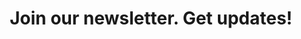 ---
title: "Join our newsletter. Get updates!"
details: "Unleash the power of AI with Sassly. Upgrade your productivity with Sassly, the open AI chat app."
action_btn:
  enable: true
  label: "Get started"
  link: "#"
---